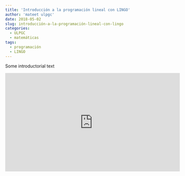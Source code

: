 ```yaml
---
title: 'Introducción a la programación lineal con LINGO'
author: 'mateet ulpgc'
date: 2018-05-02
slug: introducción-a-la-programación-lineal-con-lingo
categories:
  - ULPGC
  - matemáticas
tags:
  - programación
  - LINGO
---
```

Some introductorial text

<iframe width="560" height="315" src="https://www.youtube.com/watch?v=HZ3oLNHy9qA" frameborder="0" allowfullscreen></iframe>
